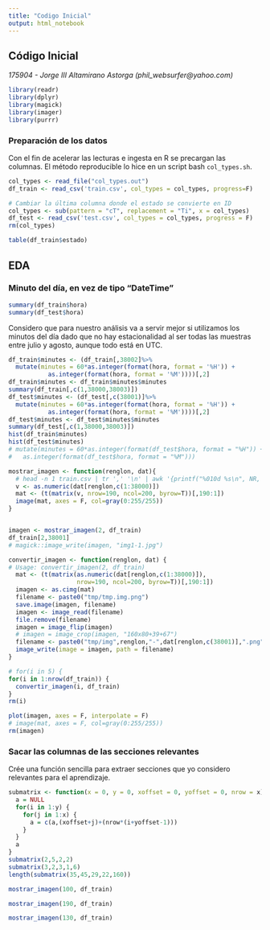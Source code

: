 ```yaml
---
title: "Codigo Inicial"
output: html_notebook
---
```


## Código Inicial
_175904 - Jorge III Altamirano Astorga (phil_websurfer@yahoo.com)_

```r
library(readr)
library(dplyr)
library(magick)
library(imager)
library(purrr)
```

### Preparación de los datos

Con el fin de acelerar las lecturas e ingesta en R se precargan las columnas. El método reproducible lo hice en un script bash `col_types.sh`.

```r
col_types <- read_file("col_types.out")
df_train <- read_csv('train.csv', col_types = col_types, progress=F)

# Cambiar la última columna donde el estado se convierte en ID
col_types <- sub(pattern = "cT", replacement = "Ti", x = col_types)
df_test <- read_csv('test.csv', col_types = col_types, progress = F)
rm(col_types)
```

```r
table(df_train$estado)
```

## EDA

### Minuto del día, en vez de tipo "DateTime"

```r
summary(df_train$hora)
summary(df_test$hora)
```


Considero que para nuestro análisis va a servir mejor si utilizamos los minutos del día dado que no hay estacionalidad al ser todas las muestras entre julio y agosto, aunque todo está en UTC.

```r
df_train$minutes <- (df_train[,38002]%>% 
  mutate(minutes = 60*as.integer(format(hora, format = '%H')) + 
           as.integer(format(hora, format = '%M'))))[,2]
df_train$minutes <- df_train$minutes$minutes
summary(df_train[,c(1,38000,38003)])
df_test$minutes <- (df_test[,c(38001)]%>% 
  mutate(minutes = 60*as.integer(format(hora, format = '%H')) + 
           as.integer(format(hora, format = '%M'))))[,2]
df_test$minutes <- df_test$minutes$minutes
summary(df_test[,c(1,38000,38003)])
hist(df_train$minutes)
hist(df_test$minutes)
# mutate(minutes = 60*as.integer(format(df_test$hora, format = "%H")) +
#   as.integer(format(df_test$hora, format = "%M")))
```

```r
mostrar_imagen <- function(renglon, dat){
  # head -n 1 train.csv | tr ',' '\n' | awk '{printf("%010d %s\n", NR, $0)}' | less
  v <- as.numeric(dat[renglon,c(1:38000)])
  mat <- (t(matrix(v, nrow=190, ncol=200, byrow=T))[,190:1])
  image(mat, axes = F, col=gray(0:255/255))
}


imagen <- mostrar_imagen(2, df_train)
df_train[2,38001]
# magick::image_write(imagen, "img1-1.jpg")
```

```r
convertir_imagen <- function(renglon, dat) {
# Usage: convertir_imagen(2, df_train)
  mat <- (t(matrix(as.numeric(dat[renglon,c(1:38000)]),
                   nrow=190, ncol=200, byrow=T))[,190:1])
  imagen <- as.cimg(mat)
  filename <- paste0("tmp/tmp.img.png")
  save.image(imagen, filename)
  imagen <- image_read(filename)
  file.remove(filename)
  imagen = image_flip(imagen)
  # imagen = image_crop(imagen, "160x80+39+67")
  filename <- paste0("tmp/img",renglon,"-",dat[renglon,c(38001)],".png")
  image_write(image = imagen, path = filename)
}

# for(i in 5) {
for(i in 1:nrow(df_train)) {
  convertir_imagen(i, df_train)
}
rm(i)

plot(imagen, axes = F, interpolate = F)
# image(mat, axes = F, col=gray(0:255/255))
rm(imagen)
```

### Sacar las columnas de las secciones relevantes

Crée una función sencilla para extraer secciones que yo considero relevantes para el aprendizaje.

```r
submatrix <- function(x = 0, y = 0, xoffset = 0, yoffset = 0, nrow = x) {
  a = NULL
  for(i in 1:y) {
    for(j in 1:x) {
      a = c(a,(xoffset+j)+(nrow*(i+yoffset-1)))
    }
  }
  a
}
submatrix(2,5,2,2)
submatrix(3,2,3,1,6)
length(submatrix(35,45,29,22,160))
```



```r
mostrar_imagen(100, df_train)
```

```r
mostrar_imagen(190, df_train)
```

```r
mostrar_imagen(130, df_train)
```

